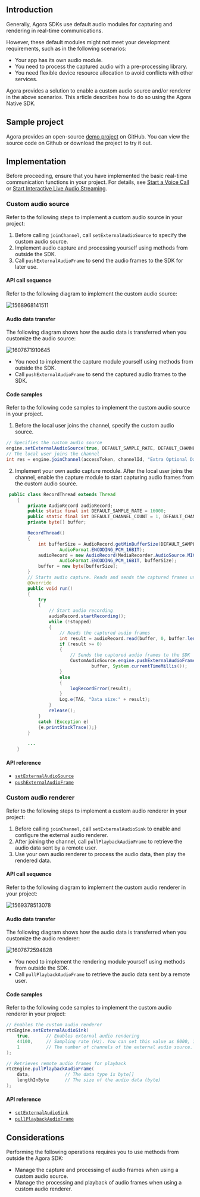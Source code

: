 <PlatformWrapper platform="android">

## Introduction

Generally, Agora SDKs use default audio modules for capturing and rendering in real-time communications.

However, these default modules might not meet your development requirements, such as in the following scenarios:

- Your app has its own audio module.
- You need to process the captured audio with a pre-processing library.
- You need flexible device resource allocation to avoid conflicts with other services.

Agora provides a solution to enable a custom audio source and/or renderer in the above scenarios. This article describes how to do so using the Agora Native SDK.

## Sample project

Agora provides an open-source [demo project](https://github.com/AgoraIO/API-Examples/blob/master/Android/APIExample/app/src/main/java/io/agora/api/example/examples/advanced/customaudio) on GitHub. You can view the source code on Github or download the project to try it out.

## Implementation

Before proceeding, ensure that you have implemented the basic real-time communication functions in your project. For details, see [Start a Voice Call](/3.x/voice-calling/quickstart-guide/get-started-sdk) or [Start Interactive Live Audio Streaming](../quickstart-guide/start-audio-streaming).

### Custom audio source

Refer to the following steps to implement a custom audio source in your project:

1. Before calling `joinChannel`, call `setExternalAudioSource` to specify the custom audio source.
2. Implement audio capture and processing yourself using methods from outside the SDK.
3. Call `pushExternalAudioFrame` to send the audio frames to the SDK for later use.

#### API call sequence

Refer to the following diagram to implement the custom audio source:

![1568968141511](https://web-cdn.agora.io/docs-files/1568968141511)

#### Audio data transfer

The following diagram shows how the audio data is transferred when you customize the audio source:

![1607671910645](https://web-cdn.agora.io/docs-files/1607671910645)

- You need to implement the capture module yourself using methods from outside the SDK.
- Call `pushExternalAudioFrame` to send the captured audio frames to the SDK.

#### Code samples

Refer to the following code samples to implement the custom audio source in your project.

1. Before the local user joins the channel, specify the custom audio source.

```java
// Specifies the custom audio source
engine.setExternalAudioSource(true, DEFAULT_SAMPLE_RATE, DEFAULT_CHANNEL_COUNT);
// The local user joins the channel
int res = engine.joinChannel(accessToken, channelId, "Extra Optional Data", 0);
```

2. Implement your own audio capture module. After the local user joins the channel, enable the capture module to start capturing audio frames from the custom audio source.

```java
 public class RecordThread extends Thread
    {
        private AudioRecord audioRecord;
        public static final int DEFAULT_SAMPLE_RATE = 16000;
        public static final int DEFAULT_CHANNEL_COUNT = 1, DEFAULT_CHANNEL_CONFIG = AudioFormat.CHANNEL_IN_MONO;
        private byte[] buffer;

        RecordThread()
        {
            int bufferSize = AudioRecord.getMinBufferSize(DEFAULT_SAMPLE_RATE, DEFAULT_CHANNEL_CONFIG,
                    AudioFormat.ENCODING_PCM_16BIT);
            audioRecord = new AudioRecord(MediaRecorder.AudioSource.MIC, DEFAULT_SAMPLE_RATE, DEFAULT_CHANNEL_COUNT,
                    AudioFormat.ENCODING_PCM_16BIT, bufferSize);
            buffer = new byte[bufferSize];
        }
        // Starts audio capture. Reads and sends the captured frames until audio capture stops.
        @Override
        public void run()
        {
            try
            {
				// Start audio recording
                audioRecord.startRecording();
                while (!stopped)
                {
					// Reads the captured audio frames
                    int result = audioRecord.read(buffer, 0, buffer.length);
                    if (result >= 0)
                    {
                        // Sends the captured audio frames to the SDK
                        CustomAudioSource.engine.pushExternalAudioFrame(
                                buffer, System.currentTimeMillis());
                    }
                    else
                    {
                        logRecordError(result);
                    }
                    Log.e(TAG, "Data size:" + result);
                }
                release();
            }
            catch (Exception e)
            {e.printStackTrace();}
        }

        ...
    }
```


#### API reference

- [`setExternalAudioSource`](https://docs.agora.io/en/Interactive%20Broadcast/API%20Reference/java/classio_1_1agora_1_1rtc_1_1_rtc_engine.html#a5e5630afd7104ee7be8b246ae004efb3)
- [`pushExternalAudioFrame`](https://docs.agora.io/en/Interactive%20Broadcast/API%20Reference/java/classio_1_1agora_1_1rtc_1_1_rtc_engine.html#a9e219a679d066cfc2544b5e8f9d4d69f)

### Custom audio renderer

Refer to the following steps to implement a custom audio renderer in your project:

1. Before calling `joinChannel`, call `setExternalAudioSink` to enable and configure the external audio renderer.
2. After joining the channel, call `pullPlaybackAudioFrame` to retrieve the audio data sent by a remote user.
3. Use your own audio renderer to process the audio data, then play the rendered data.

#### API call sequence

Refer to the following diagram to implement the custom audio renderer in your project:

![1569378513078](https://web-cdn.agora.io/docs-files/1569378513078)

#### Audio data transfer

The following diagram shows how the audio data is transferred when you customize the audio renderer:

![1607672594828](https://web-cdn.agora.io/docs-files/1607672594828)

- You need to implement the rendering module yourself using methods from outside the SDK.
- Call `pullPlaybackAudioFrame` to retrieve the audio data sent by a remote user.

#### Code samples

Refer to the following code samples to implement the custom audio renderer in your project:

```java
// Enables the custom audio renderer
rtcEngine.setExternalAudioSink(
    true,      // Enables external audio rendering
    44100,     // Sampling rate (Hz). You can set this value as 8000, 16000, 32000, 441000, or 48000
    1          // The number of channels of the external audio source. This value must not exceed 2
);

// Retrieves remote audio frames for playback
rtcEngine.pullPlaybackAudioFrame(
    data,             // The data type is byte[]
    lengthInByte      // The size of the audio data (byte)
);
```

####  API reference

- [`setExternalAudioSink`](https://docs.agora.io/en/Interactive%20Broadcast/API%20Reference/java/classio_1_1agora_1_1rtc_1_1_rtc_engine.html#a270c0607d443790e92cdbd0d45ba1732)
- [`pullPlaybackAudioFrame`](https://docs.agora.io/en/Interactive%20Broadcast/API%20Reference/java/classio_1_1agora_1_1rtc_1_1_rtc_engine.html#ae15064944870692e9a0a59fdc87654c4)

## Considerations

Performing the following operations requires you to use methods from outside the Agora SDK:

- Manage the capture and processing of audio frames when using a custom audio source.
- Manage the processing and playback of audio frames when using a custom audio renderer.

</PlatformWrapper>